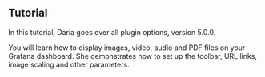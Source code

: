 
## Tutorial

In this tutorial, Daria goes over all plugin options, version 5.0.0.

You will learn how to display images, video, audio and PDF files on your Grafana dashboard. She demonstrates how to set up the toolbar, URL links, image scaling and other parameters.

<Youtube
  id="hLMtsCWPOg8"
  title="Display images and PDF on Grafana using Business Media panel 5.0.0."
/>
